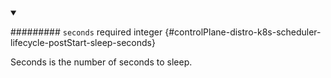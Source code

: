 
<details className="config-field" data-expandable="false" open>
<summary>

######### `seconds` <span className="config-field-required" data-required="false">required</span> <span className="config-field-type">integer</span> <span className="config-field-default"></span> <span className="config-field-enum"></span> {#controlPlane-distro-k8s-scheduler-lifecycle-postStart-sleep-seconds}

Seconds is the number of seconds to sleep.

</summary>



</details>
